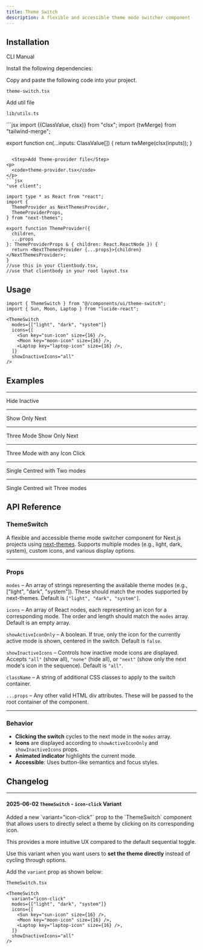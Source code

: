 ```yaml
---
title: Theme Switch
description: A flexible and accessible theme mode switcher component
---
```


<ComponentPreview
  name="themeswitch-demo"
  className=""
  description="Interactive switch, Cycle through three themes, showing All icons"
/>

## Installation

<Tabs defaultValue="cli" className="w-full">
  <TabsList>
    <TabsTrigger value="cli">CLI</TabsTrigger>
    <TabsTrigger value="manual">Manual</TabsTrigger>
  </TabsList>
  <TabsContent value="cli">
    <PkgOptions name="theme-switch" />
  </TabsContent>
  <TabsContent value="manual">
    <Steps>
  
<Step>Install the following dependencies:</Step>
<DepsOptions name="next-themes lucide-react" />

<Step>Copy and paste the following code into your project.</Step>
<p>
  <code>theme-switch.tsx</code>
</p>
<ComponentSource name="theme-switch" />

<Step>Add util file</Step>
<p>
  <code>lib/utils.ts</code>
</p>
```jsx 
import {(ClassValue, clsx)} from "clsx";
import {twMerge} from "tailwind-merge";

export function cn(...inputs: ClassValue[]) {
  return twMerge(clsx(inputs));
}
```

  <Step>Add Theme-provider file</Step>
<p>
  <code>theme-provider.tsx</code>
</p>
```jsx 
"use client";

import type * as React from "react";
import {
  ThemeProvider as NextThemesProvider,
  ThemeProviderProps,
} from "next-themes";

export function ThemeProvider({
  children,
  ...props
}: ThemeProviderProps & { children: React.ReactNode }) {
  return <NextThemesProvider {...props}>{children}</NextThemesProvider>;
}
//use this in your Clientbody.tsx,
//use that clientbody in your root layout.tsx
```

</Steps>
  </TabsContent>
</Tabs>

## Usage

```tsx
import { ThemeSwitch } from "@/components/ui/theme-switch";
import { Sun, Moon, Laptop } from "lucide-react";
```

```tsx
<ThemeSwitch
  modes={["light", "dark", "system"]}
  icons={[
    <Sun key="sun-icon" size={16} />,
    <Moon key="moon-icon" size={16} />,
    <Laptop key="laptop-icon" size={16} />,
  ]}
  showInactiveIcons="all"
/>
```

## Examples

---

<Step>Hide Inactive</Step>

<ComponentPreview
  name="thswitchhideinactive"
  className=""
  description="Switch shows only the active theme icon, hiding others."
/>

---

<Step>Show Only Next</Step>

<ComponentPreview
  name="thswitchtwonext"
  className=""
  description="Switch displays current and next theme icons only."
/>

---

<Step>Three Mode Show Only Next</Step>

<ComponentPreview
  name="thswitchthreenext"
  className=""
  description="Cycle through three themes, showing just next icon."
/>

---

<Step>Three Mode with any Icon Click</Step>

<ComponentPreview
  name="themeswitchicon"
  className=""
  description="supports three theme modes."
/>

---

<Step>Single Centred with Two modes</Step>

<ComponentPreview
  name="thsinglecentredtwo"
  className=""
  description="Only the active theme icon is centered and visible."
/>

---

<Step>Single Centred wit Three modes</Step>

<ComponentPreview
  name="thsinglecentredthree"
  className=""
  description="Active icon is centered; supports three theme modes."
/>

## API Reference

### ThemeSwitch

A flexible and accessible theme mode switcher component for Next.js projects using [next-themes](https://github.com/pacocoursey/next-themes). Supports multiple modes (e.g., light, dark, system), custom icons, and various display options.

---

### Props

`modes` – An array of strings representing the available theme modes (e.g., ["light", "dark", "system"]). These should match the modes supported by next-themes. Default is `["light", "dark", "system"]`.

`icons` – An array of React nodes, each representing an icon for a corresponding mode. The order and length should match the `modes` array. Default is an empty array.

`showActiveIconOnly` – A boolean. If true, only the icon for the currently active mode is shown, centered in the switch. Default is `false`.

`showInactiveIcons` – Controls how inactive mode icons are displayed. Accepts `"all"` (show all), `"none"` (hide all), or `"next"` (show only the next mode's icon in the sequence). Default is `"all"`.

`className` – A string of additional CSS classes to apply to the switch container.

`...props` – Any other valid HTML div attributes. These will be passed to the root container of the component.

---

### Behavior

- **Clicking the switch** cycles to the next mode in the `modes` array.
- **Icons** are displayed according to `showActiveIconOnly` and `showInactiveIcons` props.
- **Animated indicator** highlights the current mode.
- **Accessible**: Uses button-like semantics and focus styles.


## Changelog
---
#### 2025-06-02 `ThemeSwitch` - `icon-click` Variant

<div style={{ marginTop: '0.5rem' }}>
  Added a new `variant="icon-click"` prop to the `ThemeSwitch` component that allows users to directly select a theme by clicking on its corresponding icon.
</div>

This provides a more intuitive UX compared to the default sequential toggle.

Use this variant when you want users to **set the theme directly** instead of cycling through options.

Add the `variant` prop as shown below:

`ThemeSwitch.tsx`

```tsx 
<ThemeSwitch
  variant="icon-click"
  modes={["light", "dark", "system"]}
  icons={[
    <Sun key="sun-icon" size={16} />,
    <Moon key="moon-icon" size={16} />,
    <Laptop key="laptop-icon" size={16} />,
  ]}
  showInactiveIcons="all"
/>
```